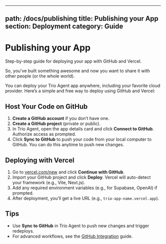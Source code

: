 
---
path: /docs/publishing
title: Publishing your App
section: Deployment
category: Guide
---

# Publishing your App

Step-by-step guide for deploying your app with GitHub and Vercel.

So, you've built something awesome and now you want to share it with other people (or the whole world).

You can deploy your Trio Agent app anywhere, including your favorite cloud provider. Here’s a simple and free way to deploy using GitHub and Vercel:

## Host Your Code on GitHub
1. **Create a GitHub account** if you don’t have one.
2. **Create a GitHub project** (private or public).
3. In Trio Agent, open the app details card and click **Connect to GitHub**. Authorize access as prompted.
4. Click **Sync to GitHub** to push your code from your local computer to GitHub. You can do this anytime to push new changes.

## Deploying with Vercel
1. Go to [vercel.com/new](https://vercel.com/new) and click **Continue with GitHub**.
2. Import your GitHub project and click **Deploy**. Vercel will auto-detect your framework (e.g., Vite, Next.js).
3. Add any required environment variables (e.g., for Supabase, OpenAI) if prompted.
4. After deployment, you’ll get a live URL (e.g., `trio-app-name.vercel.app`).

## Tips
- Use **Sync to GitHub** in Trio Agent to push new changes and trigger redeploys.
- For advanced workflows, see the [GitHub Integration](/docs/github) guide.
